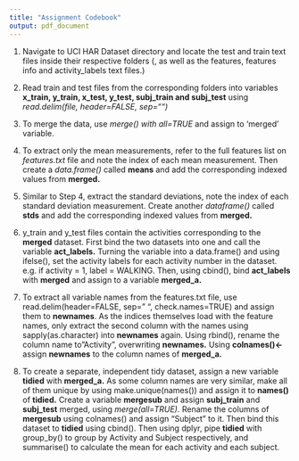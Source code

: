 ```yaml
---
title: "Assignment Codebook"
output: pdf_document
---
```


1)  Navigate to UCI HAR Dataset directory and locate the test and train text files inside their respective folders (, as well as the features, features info and activity_labels text files.)

2)  Read train and test files from the corresponding folders into variables **x_train, y_train, x_test, y_test, subj_train and subj_test** using *read.delim(file, header=FALSE, sep="")*

3)  To merge the data, use *merge() with all=TRUE* and assign to 'merged' variable.

4)  To extract only the mean measurements, refer to the full features list on *features.txt* file and note the index of each mean measurement. Then create a *data.frame()* called **means** and add the corresponding indexed values from **merged.**

5)  Similar to Step 4, extract the standard deviations, note the index of each standard deviation measurement. Create another *dataframe()* called **stds** and add the corresponding indexed values from **merged.**

6)  y_train and y_test files contain the activities corresponding to the **merged** dataset. First bind the two datasets into one and call the variable **act_labels.** Turning the variable into a data.frame() and using ifelse(), set the activity labels for each activity number in the dataset. e.g. if activity = 1, label = WALKING. Then, using cbind(), bind **act_labels** with **merged** and assign to a variable **merged_a.**

7)  To extract all variable names from the features.txt file, use read.delim(header=FALSE, sep=" ", check.names=TRUE) and assign them to **newnames**. As the indices themselves load with the feature names, only extract the second column with the names using sapply(as.character) into **newnames** again. Using rbind(), rename the column name to "Activity", overwriting **newnames.** Using **colnames()\<-** assign **newnames** to the column names of **merged_a.**

8)  To create a separate, independent tidy dataset, assign a new variable **tidied** with **merged_a.** As some column names are very similar, make all of them unique by using make.unique(names()) and assign it to **names()** of **tidied.** Create a variable **mergesub** and assign **subj_train** and **subj_test** merged, using *merge(all=TRUE).* Rename the columns of **mergesub** using colnames() and assign "Subject" to it. Then bind this dataset to **tidied** using cbind(). Then using dplyr, pipe **tidied** with group_by() to group by Activity and Subject respectively, and summarise() to calculate the mean for each activity and each subject.
